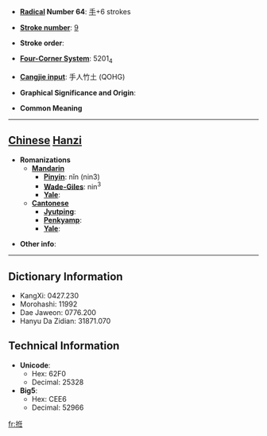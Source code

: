 * '''[[Wiktionary:Chinese radical index| Radical]] Number 64''': [[Wiktionary:Chinese radical index 手|手]]+6 strokes

* '''[[Wiktionary:Chinese total strokes index|Stroke number]]''': [[Wiktionary:Chinese total strokes index 9|9]]

* '''Stroke order''': 

* '''[[Wiktionary:Chinese four corner index|Four-Corner System]]''': 5201<sub>4</sub>

* '''[[Wiktionary:Chinese Cangjie index|Cangjie input]]''': 手人竹土 (QOHG)

* '''Graphical Significance and Origin''': 

* '''Common Meaning'''

----

== [[Chinese]] [[Hanzi]] ==

* '''Romanizations'''
** '''[[Mandarin]]'''
*** '''[[Pinyin]]''': nǐn (nin3)
*** '''[[Wade-Giles]]''': nin<sup>3</sup>
*** '''[[Yale]]''': 
** '''[[Cantonese]]'''
*** '''[[Jyutping]]''':
*** '''[[Penkyamp]]''': 
*** '''[[Yale]]''': 

* '''Other info''': 

----

== Dictionary Information ==

* KangXi: 0427.230
* Morohashi: 11992
* Dae Jaweon: 0776.200
* Hanyu Da Zidian: 31871.070

== Technical Information ==

* '''Unicode''':
** Hex: 62F0
** Decimal: 25328
* '''Big5''':
** Hex: CEE6
** Decimal: 52966

[[fr:拰]]